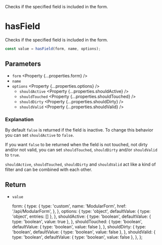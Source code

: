 
<Title>hasField</Title>
<Description>
  Checks if the specified field is included in the form.
</Description>

# hasField

Checks if the specified field is included in the form.

```ts
const value = hasField(form, name, options);
```

## Parameters

- `form` <Property {...properties.form} />
- `name` <Property type="string" />
- `options` <Property {...properties.options} />
  - `shouldActive` <Property {...properties.shouldActive} />
  - `shouldTouched` <Property {...properties.shouldTouched} />
  - `shouldDirty` <Property {...properties.shouldDirty} />
  - `shouldValid` <Property {...properties.shouldValid} />

### Explanation

By default `false` is returned if the field is inactive. To change this behavior you can set `shouldActive` to `false`.

If you want `false` to be returned when the field is not touched, not dirty and/or not valid, you can set `shouldTouched`, `shouldDirty` and/or `shouldValid` to `true`.

`shouldActive`, `shouldTouched`, `shouldDirty` and `shouldValid` act like a kind of filter and can be combined with each other.

## Return

- `value` <Property type="boolean" />

  form: {
    type: {
      type: 'custom',
      name: 'ModularForm',
      href: '/api/ModularForm',
    },
  },
  options: {
    type: 'object',
    defaultValue: { type: 'object', entries: [] },
  },
  shouldActive: {
    type: 'boolean',
    defaultValue: { type: 'boolean', value: true },
  },
  shouldTouched: {
    type: 'boolean',
    defaultValue: { type: 'boolean', value: false },
  },
  shouldDirty: {
    type: 'boolean',
    defaultValue: { type: 'boolean', value: false },
  },
  shouldValid: {
    type: 'boolean',
    defaultValue: { type: 'boolean', value: false },
  },
};
